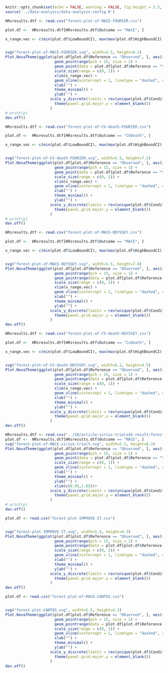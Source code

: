 
```r
knitr::opts_chunk$set(echo = FALSE, warning = FALSE, fig.height = 3.5, fig.width = 4)
source('../data-analysis/data-analysis-config.R')
```

```r
HRsresults.dtf <- read.csv("forest-plot-of-MACE-FOURIER.csv")

plot.df <-  HRsresults.dtf[HRsresults.dtf$Outcome == "MACE", ]

x_range.vec <- c(min(plot.df$LowBoundCI), max(max(plot.df$HighBoundCI), 1))


svg("forest-plot-of-MACE-FOURIER.svg", width=5.5, height=8.2)
Plot.NovaTheme(ggplot(plot.df[plot.df$Reference == "Observed", ], aes(x = HR, xmin = LowBoundCI, xmax = HighBoundCI, y = Condition)) +
                      geom_pointrange(pch = 15, size = 1) +
                      geom_point(data = plot.df[plot.df$Reference == "Simulated", ], color = "#f2b723", fill="#f2b723", pch = 25, size = 3, stroke = 1) +
                      scale_size(range = c(0, 1)) +
                      xlim(x_range.vec) + 
                      geom_vline(xintercept = 1, linetype = "dashed", color = "black", lwd=1.5) +
                      xlab("") +
                      theme_minimal() +
                      ylab("") +
                    scale_y_discrete(limits = rev(unique(plot.df$Condition))) +
                      theme(panel.grid.major.y = element_blank())
                    )
# print(p)
dev.off()
```

```r
HRsresults.dtf <- read.csv("forest-plot-of-CV-death-FOURIER.csv")

plot.df <-  HRsresults.dtf[HRsresults.dtf$Outcome == "CVDeath", ]

x_range.vec <- c(min(plot.df$LowBoundCI), max(max(plot.df$HighBoundCI), 1))


svg("forest-plot-of-CV-death-FOURIER.svg", width=5.5, height=7.2)
Plot.NovaTheme(ggplot(plot.df[plot.df$Reference == "Observed", ], aes(x = HR, xmin = LowBoundCI, xmax = HighBoundCI, y = Condition)) +
                      geom_pointrange(pch = 15, size = 1) +
                      geom_point(data = plot.df[plot.df$Reference == "Simulated", ], color = "#f2b723", fill="#f2b723", pch = 25, size = 3, stroke = 1) +
                      scale_size(range = c(0, 1)) +
                      xlim(x_range.vec) + 
                      geom_vline(xintercept = 1, linetype = "dashed", color = "black", lwd=1.5) +
                      xlab("") +
                      theme_minimal() +
                      ylab("") +
                    scale_y_discrete(limits = rev(unique(plot.df$Condition))) +
                      theme(panel.grid.major.y = element_blank())
                    )
# print(p)
dev.off()
```

```r
HRsresults.dtf <- read.csv("forest-plot-of-MACE-ODYSSEY.csv")

plot.df <-  HRsresults.dtf[HRsresults.dtf$Outcome == "MACE", ]

x_range.vec <- c(min(plot.df$LowBoundCI), max(max(plot.df$HighBoundCI), 1))


svg("forest-plot-of-MACE-ODYSSEY.svg", width=5.5, height=7.8)
Plot.NovaTheme(ggplot(plot.df[plot.df$Reference == "Observed", ], aes(x = HR, xmin = LowBoundCI, xmax = HighBoundCI, y = Condition)) +
                      geom_pointrange(pch = 15, size = 1) +
                      geom_pointrange(data = plot.df[plot.df$Reference == "Simulated", ], color = "#f2b723", fill="#f2b723", pch = 25, size = .8, stroke = 1) +
                      scale_size(range = c(0, 1)) +
                      xlim(x_range.vec) + 
                      geom_vline(xintercept = 1, linetype = "dashed", color = "black", lwd=1.5) +
                      xlab("") +
                      theme_minimal() +
                      ylab("") +
                    scale_y_discrete(limits = rev(unique(plot.df$Condition))) +
                      theme(panel.grid.major.y = element_blank())
                    )
dev.off()
```


```r
HRsresults.dtf <- read.csv("forest-plot-of-CV-death-ODYSSEY.csv")

plot.df <-  HRsresults.dtf[HRsresults.dtf$Outcome == "Cvdeath", ]

x_range.vec <- c(min(plot.df$LowBoundCI), max(max(plot.df$HighBoundCI), 1))


svg("forest-plot-of-CV-death-ODYSSEY.svg", width=6.2, height=4.5)
Plot.NovaTheme(ggplot(plot.df[plot.df$Reference == "Observed", ], aes(x = HR, xmin = LowBoundCI, xmax = HighBoundCI, y = Condition)) +
                      geom_pointrange(pch = 15, size = 1) +
                      geom_pointrange(data = plot.df[plot.df$Reference == "Simulated", ], color = "#f2b723", fill="#f2b723", pch = 25, size = .8, stroke = 1) +
                      scale_size(range = c(0, 1)) +
                      xlim(x_range.vec) + 
                      geom_vline(xintercept = 1, linetype = "dashed", color = "black", lwd=1.5) +
                      xlab("") +
                      theme_minimal() +
                      ylab("") +
                    scale_y_discrete(limits = rev(unique(plot.df$Condition))) +
                      theme(panel.grid.major.y = element_blank())
                    )
dev.off()
```


```r
HRsresults.dtf <- read.csv("../SD/article-sirius-trials45-result/forest-plot-of-MACE-sirius-trial5.csv")
plot.df <-  HRsresults.dtf[HRsresults.dtf$Outcome == "MACE", ]
svg("forest-plot-of-MACE-sirius-trial5.svg", width=5.5, height=8.2)
Plot.NovaTheme(ggplot(plot.df[plot.df$Reference == "Observed", ], aes(x = HR, y = Condition)) +
                      geom_pointrange(pch = 15, size = 1) +
                      geom_point(data = plot.df[plot.df$Reference == "Simulated", ], color = "black", fill="black", pch = 15, size = 1.5, stroke = 1) +
                      scale_size(range = c(0, 1)) +
                      geom_vline(xintercept = 1, linetype = "dashed", color = "black", lwd=1.5) +
                      xlab("") +
                      theme_minimal() +
                      ylab("") +
                      xlim(c(0.95,1.05))+
                    scale_y_discrete(limits = rev(unique(plot.df$Condition))) +
                      theme(panel.grid.major.y = element_blank())
                    )
# print(p)
dev.off()
```


```r
plot.df <- read.csv("forest-plot-IMPROVE-IT.csv")


svg("forest-plot-IMPROVE-IT.svg", width=5.5, height=4.3)
Plot.NovaTheme(ggplot(plot.df[plot.df$Reference == "Observed", ], aes(x = HR, xmin = LowBoundCI, xmax = HighBoundCI, y = Condition)) +
                      geom_pointrange(pch = 15, size = 1) +
                      geom_pointrange(data = plot.df[plot.df$Reference == "Simulated", ], color = "#f2b723", fill="#f2b723", pch = 25, size = .8, stroke = 1) +
                      scale_size(range = c(0, 1)) +
                      geom_vline(xintercept = 1, linetype = "dashed", color = "black", lwd=1.5) +
                      xlab("") +
                      theme_minimal() +
                      ylab("") +
                    scale_y_discrete(limits = rev(unique(plot.df$Condition))) +
                      theme(panel.grid.major.y = element_blank())
                    )
dev.off()
```

```r
plot.df <- read.csv("forest-plot-of-MACE-CANTOS.csv")


svg("forest-plot-CANTOS.svg", width=5.5, height=4.3)
Plot.NovaTheme(ggplot(plot.df[plot.df$Reference == "Observed", ], aes(x = HR, xmin = LowBoundCI, xmax = HighBoundCI, y = Condition)) +
                      geom_pointrange(pch = 15, size = 1) +
                      geom_pointrange(data = plot.df[plot.df$Reference == "Simulated", ], color = "#f2b723", fill="#f2b723", pch = 25, size = .8, stroke = 1) +
                      scale_size(range = c(0, 1)) +
                      geom_vline(xintercept = 1, linetype = "dashed", color = "black", lwd=1.5) +
                      xlab("") +
                      theme_minimal() +
                      ylab("") +
                    scale_y_discrete(limits = rev(unique(plot.df$Condition))) +
                      theme(panel.grid.major.y = element_blank())
                    )
dev.off()
```
